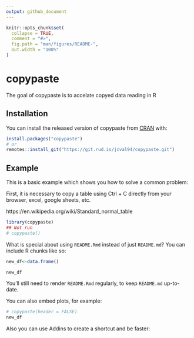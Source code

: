```yaml
---
output: github_document
---
```


<!-- README.md is generated from README.Rmd. Please edit that file -->

```r
knitr::opts_chunk$set(
  collapse = TRUE,
  comment = "#>",
  fig.path = "man/figures/README-",
  out.width = "100%"
)
```
# copypaste

<!-- badges: start -->
<!-- badges: end -->

The goal of copypaste is to accelate copyed data reading in R

## Installation

You can install the released version of copypaste from [CRAN](https://CRAN.R-project.org) with:

``` r
install.packages("copypaste")
# or
remotes::install_git("https://git.rud.is/jcval94/copypaste.git")
```

## Example

This is a basic example which shows you how to solve a common problem:

First, it is necessary to copy a table using Ctrl + C directly from your browser, excel, google sheets, etc.

https://en.wikipedia.org/wiki/Standard_normal_table



```r
library(copypaste)
## Not run
# copypaste()
```

What is special about using `README.Rmd` instead of just `README.md`? You can include R chunks like so:
```r
new_df<-data.frame()
```


```r
new_df
```

You'll still need to render `README.Rmd` regularly, to keep `README.md` up-to-date.

You can also embed plots, for example:

```r
# copypaste(header = FALSE)
new_df
```

Also you can use Addins to create a shortcut and be faster:


